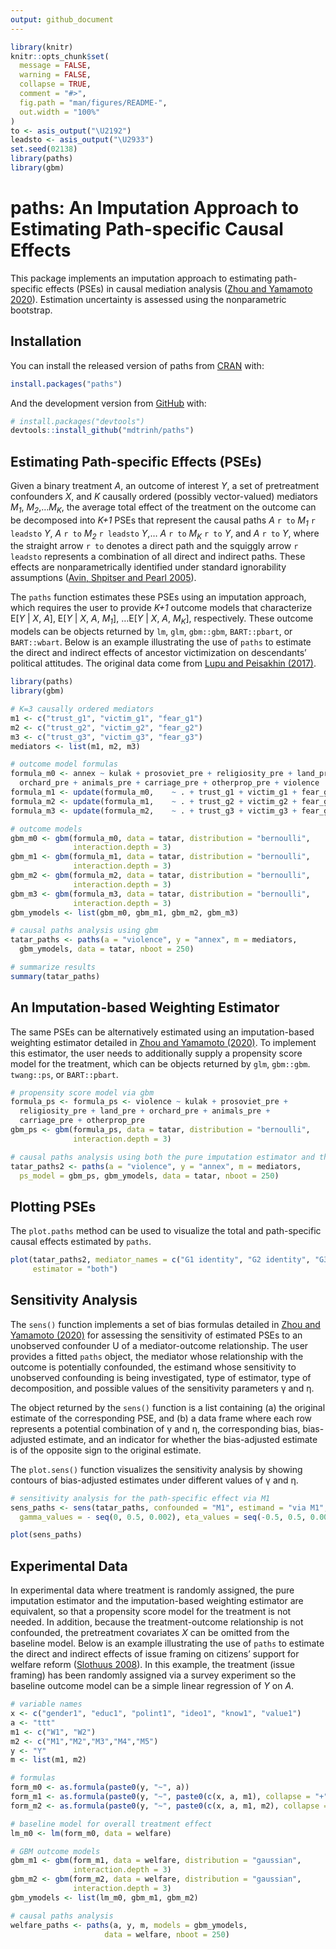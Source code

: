 ```yaml
---
output: github_document
---
```


<!-- README.md is generated from README.Rmd. Please edit that file -->

```r
library(knitr)
knitr::opts_chunk$set(
  message = FALSE,
  warning = FALSE,
  collapse = TRUE,
  comment = "#>",
  fig.path = "man/figures/README-",
  out.width = "100%"
)
to <- asis_output("\U2192")
leadsto <- asis_output("\U2933")
set.seed(02138)
library(paths)
library(gbm)
```

# paths: An Imputation Approach to Estimating Path-specific Causal Effects

This package implements an imputation approach to estimating path-specific effects (PSEs) in causal mediation analysis ([Zhou and Yamamoto 2020](https://osf.io/2rx6p)). Estimation uncertainty is assessed using the nonparametric bootstrap.

## Installation

You can install the released version of paths from [CRAN](https://CRAN.R-project.org) with:

``` r
install.packages("paths")
```

And the development version from [GitHub](https://github.com/) with:

``` r
# install.packages("devtools")
devtools::install_github("mdtrinh/paths")
```
## Estimating Path-specific Effects (PSEs)

Given a binary treatment *A*, an outcome of interest *Y*, a set of pretreatment confounders *X*, and *K* causally ordered (possibly vector-valued) mediators *M~1~*, *M~2~*,...*M~K~*, the average total effect of the treatment on the outcome can be decomposed into *K+1* PSEs that represent the causal paths *A* `r to` *M~1~* `r leadsto` *Y*, *A* `r to` *M~2~* `r leadsto` *Y*,... *A* `r to` *M~K~* `r to` *Y*, and *A* `r to` *Y*, where the straight arrow `r to` denotes a direct path and the squiggly arrow `r leadsto` represents a combination of all direct and indirect paths. These effects are nonparametrically identified under standard ignorability assumptions ([Avin, Shpitser and Pearl 2005](https://escholarship.org/content/qt45x689gq/qt45x689gq.pdf)).

The `paths` function estimates these PSEs using an imputation approach, which requires the user to provide *K+1* outcome models that characterize E[*Y* | *X*, *A*], E[*Y* | *X*, *A*, *M~1~*], ...E[*Y* | *X*, *A*, *M~K~*], respectively. These outcome models can be objects returned by `lm`, `glm`, `gbm::gbm`, `BART::pbart`, or `BART::wbart`. Below is an example illustrating the use of `paths` to estimate the direct and indirect effects of ancestor victimization on descendants' political attitudes. The original data come from [Lupu and Peisakhin (2017)](https://doi.org/10.1111/ajps.12327). 

```r
library(paths)
library(gbm)

# K=3 causally ordered mediators
m1 <- c("trust_g1", "victim_g1", "fear_g1")
m2 <- c("trust_g2", "victim_g2", "fear_g2")
m3 <- c("trust_g3", "victim_g3", "fear_g3")
mediators <- list(m1, m2, m3)

# outcome model formulas
formula_m0 <- annex ~ kulak + prosoviet_pre + religiosity_pre + land_pre +
  orchard_pre + animals_pre + carriage_pre + otherprop_pre + violence
formula_m1 <- update(formula_m0,    ~ . + trust_g1 + victim_g1 + fear_g1)
formula_m2 <- update(formula_m1,    ~ . + trust_g2 + victim_g2 + fear_g2)
formula_m3 <- update(formula_m2,    ~ . + trust_g3 + victim_g3 + fear_g3)

# outcome models
gbm_m0 <- gbm(formula_m0, data = tatar, distribution = "bernoulli",
              interaction.depth = 3)
gbm_m1 <- gbm(formula_m1, data = tatar, distribution = "bernoulli",
              interaction.depth = 3)
gbm_m2 <- gbm(formula_m2, data = tatar, distribution = "bernoulli",
              interaction.depth = 3)
gbm_m3 <- gbm(formula_m3, data = tatar, distribution = "bernoulli",
              interaction.depth = 3)
gbm_ymodels <- list(gbm_m0, gbm_m1, gbm_m2, gbm_m3)

# causal paths analysis using gbm
tatar_paths <- paths(a = "violence", y = "annex", m = mediators,
  gbm_ymodels, data = tatar, nboot = 250)

# summarize results
summary(tatar_paths)

```

## An Imputation-based Weighting Estimator

The same PSEs can be alternatively estimated using an imputation-based weighting estimator detailed in [Zhou and Yamamoto (2020)](https://osf.io/2rx6p). To implement this estimator, the user needs to additionally supply a propensity score model for the treatment, which can be objects returned by `glm`, `gbm::gbm`. `twang::ps`, or `BART::pbart`.

```r
# propensity score model via gbm
formula_ps <- formula_ps <- violence ~ kulak + prosoviet_pre +
  religiosity_pre + land_pre + orchard_pre + animals_pre +
  carriage_pre + otherprop_pre
gbm_ps <- gbm(formula_ps, data = tatar, distribution = "bernoulli",
              interaction.depth = 3)

# causal paths analysis using both the pure imputation estimator and the imputation-based weighting estimator
tatar_paths2 <- paths(a = "violence", y = "annex", m = mediators,
  ps_model = gbm_ps, gbm_ymodels, data = tatar, nboot = 250)
```

## Plotting PSEs

The `plot.paths` method can be used to visualize the total and path-specific causal effects estimated by `paths`.

```r
plot(tatar_paths2, mediator_names = c("G1 identity", "G2 identity", "G3 identity"),
     estimator = "both")
```

## Sensitivity Analysis

The `sens()` function implements a set of bias formulas detailed in [Zhou and Yamamoto (2020)](https://osf.io/2rx6p) for assessing the sensitivity of estimated PSEs to an unobserved confounder U of a mediator-outcome relationship. The user provides a fitted `paths` object, the mediator whose relationship with the outcome is potentially confounded, the estimand whose sensitivity to unobserved confounding is being investigated, type of estimator, type of decomposition, and possible values of the sensitivity parameters γ and η.

The object returned by the `sens()` function is a list containing (a) the original estimate of the corresponding PSE, and (b) a data frame where each row represents a potential combination of γ and η, the corresponding bias, bias-adjusted estimate, and an indicator for whether the bias-adjusted estimate is of the opposite sign to the original estimate. 

The `plot.sens()` function visualizes the sensitivity analysis 
by showing contours of bias-adjusted estimates under different values of γ and η.

```r
# sensitivity analysis for the path-specific effect via M1
sens_paths <- sens(tatar_paths, confounded = "M1", estimand = "via M1",
  gamma_values = - seq(0, 0.5, 0.002), eta_values = seq(-0.5, 0.5, 0.002))

plot(sens_paths)
```


## Experimental Data

In experimental data where treatment is randomly assigned, the pure imputation estimator and the imputation-based weighting estimator are equivalent, so that a propensity score model for the treatment is not needed. In addition, because the treatment-outcome relationship is not confounded, the pretreatment covariates *X* can be omitted from the baseline model. Below is an example illustrating the use of `paths` to estimate the direct and indirect effects of issue framing on citizens' support for welfare reform ([Slothuus 2008](https://doi.org/10.1111/j.1467-9221.2007.00610.x)). In this example, the treatment (issue framing) has been randomly assigned via a survey experiment so the baseline outcome model can be a simple linear regression of *Y* on *A*.

```r
# variable names
x <- c("gender1", "educ1", "polint1", "ideo1", "know1", "value1")
a <- "ttt"
m1 <- c("W1", "W2")
m2 <- c("M1","M2","M3","M4","M5")
y <- "Y"
m <- list(m1, m2)

# formulas
form_m0 <- as.formula(paste0(y, "~", a))
form_m1 <- as.formula(paste0(y, "~", paste0(c(x, a, m1), collapse = "+")))
form_m2 <- as.formula(paste0(y, "~", paste0(c(x, a, m1, m2), collapse = "+")))

# baseline model for overall treatment effect
lm_m0 <- lm(form_m0, data = welfare)

# GBM outcome models
gbm_m1 <- gbm(form_m1, data = welfare, distribution = "gaussian",
              interaction.depth = 3)
gbm_m2 <- gbm(form_m2, data = welfare, distribution = "gaussian",
              interaction.depth = 3)
gbm_ymodels <- list(lm_m0, gbm_m1, gbm_m2)

# causal paths analysis
welfare_paths <- paths(a, y, m, models = gbm_ymodels,
                     data = welfare, nboot = 250)

```


